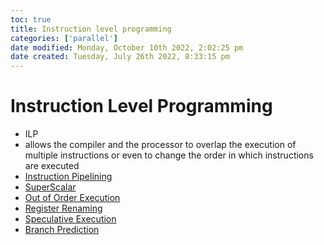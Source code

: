 ```yaml
---
toc: true
title: Instruction level programming
categories: ['parallel']
date modified: Monday, October 10th 2022, 2:02:25 pm
date created: Tuesday, July 26th 2022, 8:33:15 pm
---
```


# Instruction Level Programming
- ILP
- allows the compiler and the processor to overlap the execution of multiple instructions or even to change the order in which instructions are executed
- [Instruction Pipelining](Instruction%20Pipelining.qmd)
- [SuperScalar](SuperScalar.qmd)
- [Out of Order Execution](Out%20of%20Order%20Execution.qmd)
- [Register Renaming](Register%20Renaming.qmd)
- [Speculative Execution](Speculative%20Execution.qmd)
- [Branch Prediction](Branch%20Prediction.qmd)



